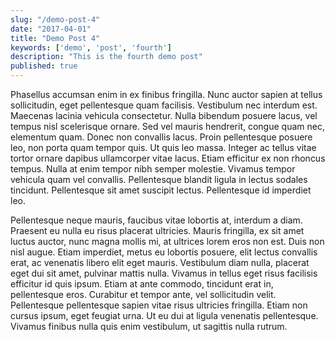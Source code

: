 ```yaml
---
slug: "/demo-post-4"
date: "2017-04-01"
title: "Demo Post 4"
keywords: ['demo', 'post', 'fourth']
description: "This is the fourth demo post"
published: true
---
```


Phasellus accumsan enim in ex finibus fringilla. Nunc auctor sapien at tellus sollicitudin, eget pellentesque quam facilisis. Vestibulum nec interdum est. Maecenas lacinia vehicula consectetur. Nulla bibendum posuere lacus, vel tempus nisl scelerisque ornare. Sed vel mauris hendrerit, congue quam nec, elementum quam. Donec non convallis lacus. Proin pellentesque posuere leo, non porta quam tempor quis. Ut quis leo massa. Integer ac tellus vitae tortor ornare dapibus ullamcorper vitae lacus. Etiam efficitur ex non rhoncus tempus. Nulla at enim tempor nibh semper molestie. Vivamus tempor vehicula quam vel convallis. Pellentesque blandit ligula in lectus sodales tincidunt. Pellentesque sit amet suscipit lectus. Pellentesque id imperdiet leo.

Pellentesque neque mauris, faucibus vitae lobortis at, interdum a diam. Praesent eu nulla eu risus placerat ultricies. Mauris fringilla, ex sit amet luctus auctor, nunc magna mollis mi, at ultrices lorem eros non est. Duis non nisl augue. Etiam imperdiet, metus eu lobortis posuere, elit lectus convallis erat, ac venenatis libero elit eget mauris. Vestibulum diam nulla, placerat eget dui sit amet, pulvinar mattis nulla. Vivamus in tellus eget risus facilisis efficitur id quis ipsum. Etiam at ante commodo, tincidunt erat in, pellentesque eros. Curabitur et tempor ante, vel sollicitudin velit. Pellentesque pellentesque sapien vitae risus ultricies fringilla. Etiam non cursus ipsum, eget feugiat urna. Ut eu dui at ligula venenatis pellentesque. Vivamus finibus nulla quis enim vestibulum, ut sagittis nulla rutrum.
